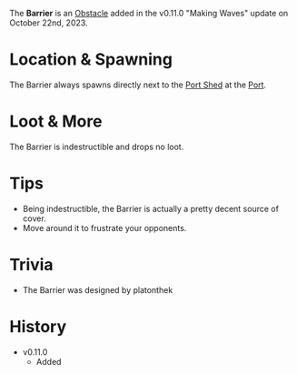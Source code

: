 The **Barrier** is an [Obstacle](/obstacles) added in the v0.11.0 "Making Waves" update on October 22nd, 2023.

# Location & Spawning
The Barrier always spawns directly next to the [Port Shed](/buildings/port_shed) at the [Port](/buildings/port).

# Loot & More
The Barrier is indestructible and drops no loot.

# Tips
- Being indestructible, the Barrier is actually a pretty decent source of cover.
- Move around it to frustrate your opponents.

# Trivia
- The Barrier was designed by platonthek

# History
- v0.11.0
    - Added